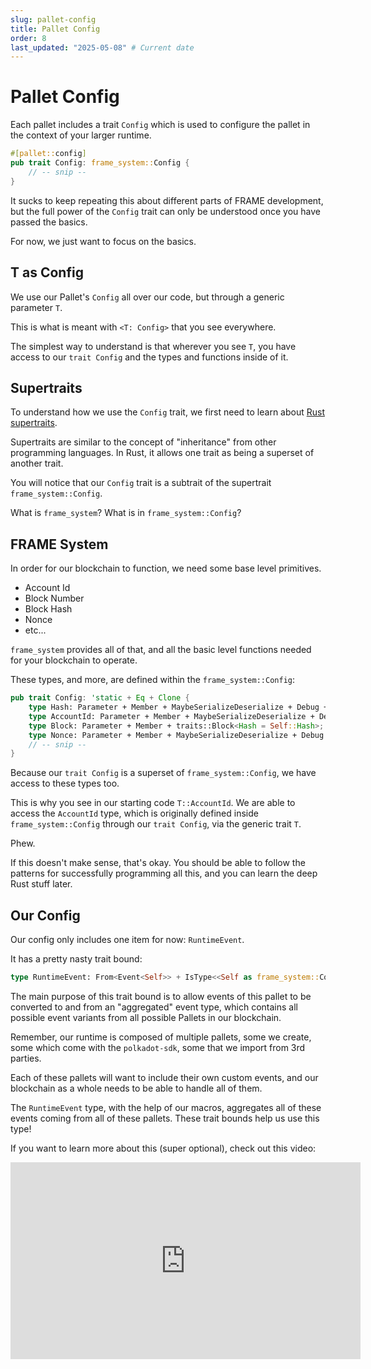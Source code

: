 ```yaml
---
slug: pallet-config
title: Pallet Config
order: 8
last_updated: "2025-05-08" # Current date
---
```


# Pallet Config

Each pallet includes a trait `Config` which is used to configure the pallet in the context of your larger runtime.

```rust
#[pallet::config]
pub trait Config: frame_system::Config {
	// -- snip --
}
```

It sucks to keep repeating this about different parts of FRAME development, but the full power of the `Config` trait can only be understood once you have passed the basics.

For now, we just want to focus on the basics.

## T as Config

We use our Pallet's `Config` all over our code, but through a generic parameter `T`.

This is what is meant with `<T: Config>` that you see everywhere.

The simplest way to understand is that wherever you see `T`, you have access to our `trait Config` and the types and functions inside of it.

## Supertraits

To understand how we use the `Config` trait, we first need to learn about [Rust supertraits](https://doc.rust-lang.org/rust-by-example/trait/supertraits.html).

Supertraits are similar to the concept of "inheritance" from other programming languages. In Rust, it allows one trait as being a superset of another trait.

You will notice that our `Config` trait is a subtrait of the supertrait `frame_system::Config`.

What is `frame_system`? What is in `frame_system::Config`?

## FRAME System

In order for our blockchain to function, we need some base level primitives.

- Account Id
- Block Number
- Block Hash
- Nonce
- etc...

`frame_system` provides all of that, and all the basic level functions needed for your blockchain to operate.

These types, and more, are defined within the `frame_system::Config`:

```rust
pub trait Config: 'static + Eq + Clone {
	type Hash: Parameter + Member + MaybeSerializeDeserialize + Debug + MaybeDisplay + SimpleBitOps + Ord + Default + Copy + CheckEqual + sp_std::hash::Hash + AsRef<[u8]> + AsMut<[u8]> + MaxEncodedLen;
	type AccountId: Parameter + Member + MaybeSerializeDeserialize + Debug + MaybeDisplay + Ord + MaxEncodedLen;
	type Block: Parameter + Member + traits::Block<Hash = Self::Hash>;
	type Nonce: Parameter + Member + MaybeSerializeDeserialize + Debug + Default + MaybeDisplay + AtLeast32Bit + Copy + MaxEncodedLen;
	// -- snip --
}
```

Because our `trait Config` is a superset of `frame_system::Config`, we have access to these types too.

This is why you see in our starting code `T::AccountId`. We are able to access the `AccountId` type, which is originally defined inside `frame_system::Config` through our `trait Config`, via the generic trait `T`.

Phew.

If this doesn't make sense, that's okay. You should be able to follow the patterns for successfully programming all this, and you can learn the deep Rust stuff later.

## Our Config

Our config only includes one item for now: `RuntimeEvent`.

It has a pretty nasty trait bound:

```rust
type RuntimeEvent: From<Event<Self>> + IsType<<Self as frame_system::Config>::RuntimeEvent>;
```

The main purpose of this trait bound is to allow events of this pallet to be converted to and from an "aggregated" event type, which contains all possible event variants from all possible Pallets in our blockchain.

Remember, our runtime is composed of multiple pallets, some we create, some which come with the `polkadot-sdk`, some that we import from 3rd parties.

Each of these pallets will want to include their own custom events, and our blockchain as a whole needs to be able to handle all of them.

The `RuntimeEvent` type, with the help of our macros, aggregates all of these events coming from all of these pallets. These trait bounds help us use this type!

If you want to learn more about this (super optional), check out this video:

<iframe
  width="560"
  height="315"
  src="https://www.youtube.com/embed/OCBC1pMYPoc?si=hFBq42GN_q_Eo0zs"
  title="YouTube video player"
  frameborder="0"
  allow="accelerometer; autoplay; clipboard-write; encrypted-media; gyroscope; picture-in-picture; web-share"
  referrerpolicy="strict-origin-when-cross-origin"
  allowfullscreen
></iframe>
